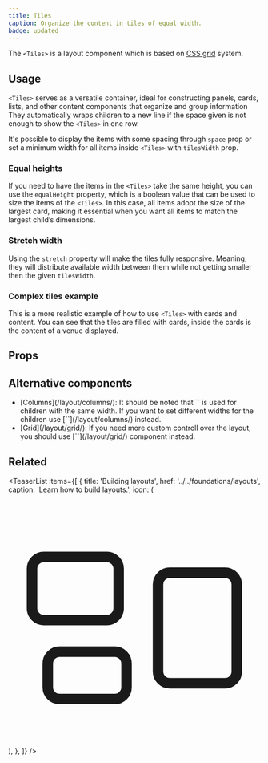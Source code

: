 ```yaml
---
title: Tiles
caption: Organize the content in tiles of equal width.
badge: updated
---
```


The `<Tiles>` is a layout component which is based on [CSS grid](https://www.w3schools.com/css/css_grid.asp) system.

## Usage

`<Tiles>` serves as a versatile container, ideal for constructing panels, cards, lists, and other content components that organize and group information They automatically wraps children to a new line if the space given is not enough to show the `<Tiles>` in one row.

It's possible to display the items with some spacing through `space` prop or set a minimum width for all items inside `<Tiles>` with `tilesWidth` prop.

### Equal heights

If you need to have the items in the `<Tiles>` take the same height, you can use the `equalHeight` property, which is a boolean value that can be used to size the items of the `<Tiles>`. In this case, all items adopt the size of the largest card, making it essential when you want all items to match the largest child’s dimensions.

<ComponentDemo file="./tiles-autoRows.demo.tsx" />

### Stretch width

Using the `stretch` property will make the tiles fully responsive. Meaning, they will distribute available width between them while not getting smaller then the given `tilesWidth`.

<ComponentDemo file="./tiles-stretch.demo.tsx" />

### Complex tiles example

This is a more realistic example of how to use `<Tiles>` with cards and content. You can see that the tiles are filled with cards, inside the cards is the content of a venue displayed.

<ComponentDemo file="./tiles-complex.demo.tsx" />

## Props

<StorybookHintMessage component={title} />

<PropsTable component={title} />

## Alternative components

<ul>
  <li>
    [Columns](/layout/columns/): It should be noted that `<Tiles>` is used for children with the same width. If you want to set different widths for the children use [`<Columns>`](/layout/columns/) instead.
</li>
  <li>
    [Grid](/layout/grid/): If you need more custom controll over the layout, you should use [`<Grid>`](/layout/grid/) component instead.
</li>
</ul>

## Related

<TeaserList
  items={[
    {
      title: 'Building layouts',
      href: '../../foundations/layouts',
      caption: 'Learn how to build layouts.',
      icon: (
        <svg
          xmlns="http://www.w3.org/2000/svg"
          fill="none"
          viewBox="0 0 24 24"
          strokeWidth={1.5}
          stroke="currentColor"
          className="size-6"
        >
          <path
            strokeLinecap="round"
            strokeLinejoin="round"
            d="M2.25 7.125C2.25 6.504 2.754 6 3.375 6h6c.621 0 1.125.504 1.125 1.125v3.75c0 .621-.504 1.125-1.125 1.125h-6a1.125 1.125 0 0 1-1.125-1.125v-3.75ZM14.25 8.625c0-.621.504-1.125 1.125-1.125h5.25c.621 0 1.125.504 1.125 1.125v8.25c0 .621-.504 1.125-1.125 1.125h-5.25a1.125 1.125 0 0 1-1.125-1.125v-8.25ZM3.75 16.125c0-.621.504-1.125 1.125-1.125h5.25c.621 0 1.125.504 1.125 1.125v2.25c0 .621-.504 1.125-1.125 1.125h-5.25a1.125 1.125 0 0 1-1.125-1.125v-2.25Z"
          />
        </svg>
      ),
    },
  ]}
/>
